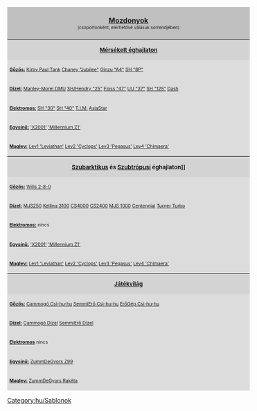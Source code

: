 <noinclude>[[Category:hu/Sablonok]]</noinclude>
<div style="float:right; padding-left:12px; background:none;">
<div style="width:550px; border:0px solid #000000; background:#C0C0C0; padding:5px; -moz-border-radius-topleft:5px; -moz-border-radius-topright:5px; font-size: 12pt;">
<center><strong><font size="3">[[hu/Manual/Vonatok|Mozdonyok]]</font><br></strong><font size="1">(csoportonként, elérhetővé válásuk sorrendjében)</font></center>
</div>
<div style="width:550px;  border:0px solid black; border-top-width: 1px; background:#D3D3D3; padding:5px; font-size: 8pt;"><center><font size="2"><strong>[[hu/Manual/Éghajlatok|Mérsékelt éghajlaton]]</strong></font></center></div>
<div style="width:550px;  border:0px solid black; border-top-width: 0px; background:#DCDCDC; padding:5px; font-size: 8pt;"><u>'''Gőzös:'''</u>{{en/Nowrap begin}} [[hu/Manual/Base Set/Trains/Kirby Paul Tank|Kirby Paul Tank]]{{en/·w}} [[hu/Manual/Base Set/Trains/Chaney 'Jubilee'|Chaney "Jubilee"]]{{en/·w}} [[hu/Manual/Base Set/Trains/Ginzu 'A4'|Ginzu "A4"]]{{en/·w}} [[hu/Manual/Base Set/Trains/SH '8P'|SH "8P"]]{{en/Nowrap end}}</div>
<div style="width:550px;  border:0px solid black; border-top-width: 0px; background:#DCDCDC; padding:5px; font-size: 8pt;"><u>'''Dízel:'''</u>{{en/Nowrap begin}} [[hu/Manual/Base Set/Trains/Manley-Morel DMU|Manley-Morel DMU]]{{en/·w}} [[hu/Manual/Base Set/Trains/Hendry '25'|SH/Hendry "25"]]{{en/·w}} [[hu/Manual/Base Set/Trains/Floss '47'|Floss "47"]]{{en/·w}} [[hu/Manual/Base Set/Trains/UU '37'|UU "37"]]{{en/·w}} [[hu/Manual/Base Set/Trains/SH '125'|SH "125"]]{{en/·w}} [[hu/Manual/Base Set/Trains/Dash|Dash]]{{en/Nowrap end}}</div>
<div style="width:550px;  border:0px solid black; border-top-width: 0px; background:#DCDCDC; padding:5px; font-size: 8pt;"><u>'''Elektromos''':</u>{{en/Nowrap begin}} [[hu/Manual/Base Set/Trains/SH '30'|SH "30"]]{{en/·w}} [[hu/Manual/Base Set/Trains/SH '40'|SH "40"]]{{en/·w}} [[hu/Manual/Base Set/Trains/T.I.M.|T.I.M.]]{{en/·w}} [[hu/Manual/Base Set/Trains/AsiaStar|AsiaStar]]{{en/Nowrap end}}</div>
<div style="width:550px;  border:0px solid black; border-top-width: 0px; background:#DCDCDC; padding:5px; font-size: 8pt;"><u>'''Egysínű:'''</u>{{en/Nowrap begin}} [[hu/Manual/Base Set/Trains/X2001|'X2001']]{{en/·w}} [[hu/Manual/Base Set/Trains/Millennium Z1|'Millennium Z1']]{{en/Nowrap end}}</div>
<div style="width:550px;  border:0px solid black; border-top-width: 0px; background:#DCDCDC; padding:5px; font-size: 8pt;"><u>'''Maglev:'''</u>{{en/Nowrap begin}} [[hu/Lev1 'Leviathan'|Lev1 'Leviathan']]{{en/·w}} [[hu/Lev2 'Cyclops'|Lev2 'Cyclops']]{{en/·w}} [[hu/Lev3 'Pegasus'|Lev3 'Pegasus']]{{en/·w}} [[hu/Lev4 'Chimaera'|Lev4 'Chimaera']]{{en/Nowrap end}}</div>
<div style="width:550px;  border:0px solid black; border-top-width: 1px; background:#D3D3D3; padding:5px; font-size: 8pt;"><center><font size="2"><strong>[[hu/Manual/Éghajlatok#szubarktikus|Szubarktikus]] és [[hu/Manual/Éghajlatok#szubtropusi|Szubtrópusi]] éghajlaton]]</strong></font></center></div>
<div style="width:550px;  border:0px solid black; border-top-width: 0px; background:#DCDCDC; padding:5px; font-size: 8pt;"><u>'''Gőzös:'''</u>{{en/Nowrap begin}} [[hu/Manual/Base Set/Trains/Wills 2-8-0|Wills 2-8-0]]{{en/Nowrap end}}</div>
<div style="width:550px;  border:0px solid black; border-top-width: 0px; background:#DCDCDC; padding:5px; font-size: 8pt;"><u>'''Dízel:'''</u>{{en/Nowrap begin}} [[hu/Manual/Base Set/Trains/MJS250|MJS250]]{{en/·w}} [[hu/Manual/Base Set/Trains/Kelling 3100|Kelling 3100]]{{en/·w}} [[hu/Manual/Base Set/Trains/CS4000|CS4000]]{{en/·w}} [[hu/Manual/Base Set/Trains/CS2400|CS2400]]{{en/·w}} [[hu/Manual/Base Set/Trains/MJS 1000|MJS 1000]]{{en/·w}} [[hu/Manual/Base Set/Trains/Centennial|Centennial]]{{en/·w}} [[hu/Manual/Base Set/Trains/Turner Turbo|Turner Turbo]]
{{en/Nowrap end}}</div>
<div style="width:550px;  border:0px solid black; border-top-width: 0px; background:#DCDCDC; padding:5px; font-size: 8pt;"><u>'''Elektromos:'''</u>{{en/Nowrap begin}} nincs{{en/Nowrap end}}</div>
<div style="width:550px;  border:0px solid black; border-top-width: 0px; background:#DCDCDC; padding:5px; font-size: 8pt;"><u>'''Egysínű:'''</u>{{en/Nowrap begin}} [[hu/Manual/Base Set/Trains/X2001|'X2001']]{{en/·w}} [[hu/Manual/Base Set/Trains/Millennium Z1|'Millennium Z1']]{{en/Nowrap end}}</div>
<div style="width:550px;  border:0px solid black; border-top-width: 0px; background:#DCDCDC; padding:5px; font-size: 8pt;"><u>'''Maglev:'''</u>{{en/Nowrap begin}} [[hu/Lev1 'Leviathan'|Lev1 'Leviathan']]{{en/·w}} [[hu/Lev2 'Cyclops'|Lev2 'Cyclops']]{{en/·w}} [[hu/Lev3 'Pegasus'|Lev3 'Pegasus']]{{en/·w}} [[hu/Lev4 'Chimaera'|Lev4 'Chimaera']]{{en/Nowrap end}}</div>
<div style="width:550px;  border:0px solid black; border-top-width: 1px; background:#D3D3D3; padding:5px; font-size: 8pt;"><center><font size="2"><strong>[[hu/Manual/Éghajlatok#jatekvilag|Játékvilág]]</strong></font></center></div>
<div style="width:550px;  border:0px solid black; border-top-width: 0px; background:#DCDCDC; padding:5px; font-size: 8pt;"><u>'''Gőzös:'''</u>{{en/Nowrap begin}} [[hu/Cammogó Csi-hu-hu|Cammogó Csi-hu-hu]]{{en/·w}} [[hu/SemmiErő Csi-hu-hu|SemmiErő Csi-hu-hu]]{{en/·w}} [[hu/ErőGép Csi-hu-hu|ErőGép Csi-hu-hu]]{{en/Nowrap end}}</div>
<div style="width:550px;  border:0px solid black; border-top-width: 0px; background:#DCDCDC; padding:5px; font-size: 8pt;"><u>'''Dízel:'''</u>{{en/Nowrap begin}} [[hu/Cammogó Dízel|Cammogó Dízel]]{{en/·w}} [[hu/SemmiErő Dízel|SemmiErő Dízel]]{{en/Nowrap end}}</div>
<div style="width:550px;  border:0px solid black; border-top-width: 0px; background:#DCDCDC; padding:5px; font-size: 8pt;"><u>'''Elektromos'''</u>{{en/Nowrap begin}} nincs{{en/Nowrap end}}</div>
<div style="width:550px;  border:0px solid black; border-top-width: 0px; background:#DCDCDC; padding:5px; font-size: 8pt;"><u>'''Egysínű:'''</u>{{en/Nowrap begin}} [[hu/ZummDeGyors Z99|ZummDeGyors Z99]]{{en/Nowrap end}}</div>
<div style="width:550px;  border:0px solid black; border-top-width: 0px; background:#DCDCDC; padding:5px; font-size: 8pt;"><u>'''Maglev:'''</u>{{en/Nowrap begin}} [[hu/ZummDeGyors Rakéta|ZummDeGyors Rakéta]]{{en/Nowrap end}}</div>